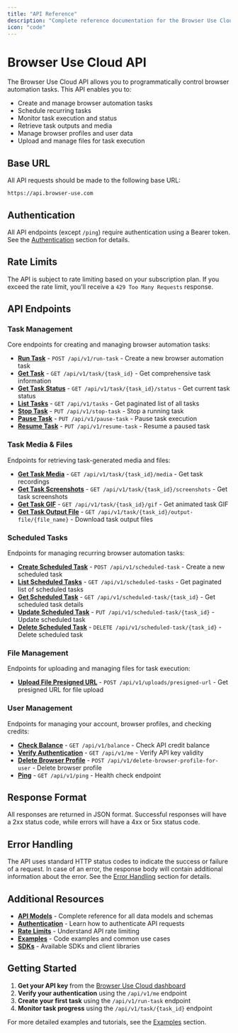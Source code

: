 ```yaml
---
title: "API Reference"
description: "Complete reference documentation for the Browser Use Cloud API"
icon: "code"
---
```


# Browser Use Cloud API

The Browser Use Cloud API allows you to programmatically control browser automation tasks. This API enables you to:

- Create and manage browser automation tasks
- Schedule recurring tasks
- Monitor task execution and status
- Retrieve task outputs and media
- Manage browser profiles and user data
- Upload and manage files for task execution

## Base URL

All API requests should be made to the following base URL:

```
https://api.browser-use.com
```

## Authentication

All API endpoints (except `/ping`) require authentication using a Bearer token. See the [Authentication](/api-reference/authentication) section for details.

## Rate Limits

The API is subject to rate limiting based on your subscription plan. If you exceed the rate limit, you'll receive a `429 Too Many Requests` response.

## API Endpoints

### Task Management

Core endpoints for creating and managing browser automation tasks:

- [**Run Task**](/api-reference/run-task) - `POST /api/v1/run-task` - Create a new browser automation task
- [**Get Task**](/api-reference/get-task) - `GET /api/v1/task/{task_id}` - Get comprehensive task information
- [**Get Task Status**](/api-reference/get-task-status) - `GET /api/v1/task/{task_id}/status` - Get current task status
- [**List Tasks**](/api-reference/list-tasks) - `GET /api/v1/tasks` - Get paginated list of all tasks
- [**Stop Task**](/api-reference/stop-task) - `PUT /api/v1/stop-task` - Stop a running task
- [**Pause Task**](/api-reference/pause-task) - `PUT /api/v1/pause-task` - Pause task execution
- [**Resume Task**](/api-reference/resume-task) - `PUT /api/v1/resume-task` - Resume a paused task

### Task Media & Files

Endpoints for retrieving task-generated media and files:

- [**Get Task Media**](/api-reference/get-task-media) - `GET /api/v1/task/{task_id}/media` - Get task recordings
- [**Get Task Screenshots**](/api-reference/get-task-screenshots) - `GET /api/v1/task/{task_id}/screenshots` - Get task screenshots
- [**Get Task GIF**](/api-reference/get-task-gif) - `GET /api/v1/task/{task_id}/gif` - Get animated task GIF
- [**Get Task Output File**](/api-reference/files#get-task-output-file) - `GET /api/v1/task/{task_id}/output-file/{file_name}` - Download task output files

### Scheduled Tasks

Endpoints for managing recurring browser automation tasks:

- [**Create Scheduled Task**](/api-reference/scheduled-tasks#create-scheduled-task) - `POST /api/v1/scheduled-task` - Create a new scheduled task
- [**List Scheduled Tasks**](/api-reference/scheduled-tasks#list-scheduled-tasks) - `GET /api/v1/scheduled-tasks` - Get paginated list of scheduled tasks
- [**Get Scheduled Task**](/api-reference/scheduled-tasks#get-scheduled-task) - `GET /api/v1/scheduled-task/{task_id}` - Get scheduled task details
- [**Update Scheduled Task**](/api-reference/scheduled-tasks#update-scheduled-task) - `PUT /api/v1/scheduled-task/{task_id}` - Update scheduled task
- [**Delete Scheduled Task**](/api-reference/scheduled-tasks#delete-scheduled-task) - `DELETE /api/v1/scheduled-task/{task_id}` - Delete scheduled task

### File Management

Endpoints for uploading and managing files for task execution:

- [**Upload File Presigned URL**](/api-reference/files#upload-file-presigned-url) - `POST /api/v1/uploads/presigned-url` - Get presigned URL for file upload

### User Management

Endpoints for managing your account, browser profiles, and checking credits:

- [**Check Balance**](/api-reference/user#check-balance) - `GET /api/v1/balance` - Check API credit balance
- [**Verify Authentication**](/api-reference/user#verify-authentication) - `GET /api/v1/me` - Verify API key validity
- [**Delete Browser Profile**](/api-reference/user#delete-browser-profile) - `POST /api/v1/delete-browser-profile-for-user` - Delete browser profile
- [**Ping**](/api-reference/user#ping) - `GET /api/v1/ping` - Health check endpoint

## Response Format

All responses are returned in JSON format. Successful responses will have a 2xx status code, while errors will have a 4xx or 5xx status code.

## Error Handling

The API uses standard HTTP status codes to indicate the success or failure of a request. In case of an error, the response body will contain additional information about the error. See the [Error Handling](/api-reference/errors) section for details.

## Additional Resources

- [**API Models**](/api-reference/models) - Complete reference for all data models and schemas
- [**Authentication**](/api-reference/authentication) - Learn how to authenticate API requests
- [**Rate Limits**](/api-reference/rate-limits) - Understand API rate limiting
- [**Examples**](/api-reference/examples) - Code examples and common use cases
- [**SDKs**](/api-reference/sdks) - Available SDKs and client libraries

## Getting Started

1. **Get your API key** from the [Browser Use Cloud dashboard](https://cloud.browser-use.com/settings/api-keys)
2. **Verify your authentication** using the `/api/v1/me` endpoint
3. **Create your first task** using the `/api/v1/run-task` endpoint
4. **Monitor task progress** using the `/api/v1/task/{task_id}` endpoint

For more detailed examples and tutorials, see the [Examples](/api-reference/examples) section.

